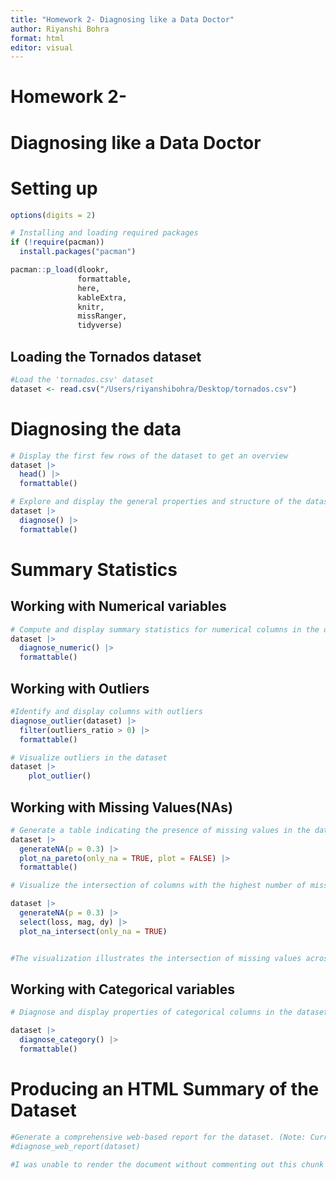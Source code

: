```yaml
---
title: "Homework 2- Diagnosing like a Data Doctor"
author: Riyanshi Bohra
format: html
editor: visual
---
```


# Homework 2-

# Diagnosing like a Data Doctor

# Setting up

```r
options(digits = 2)

# Installing and loading required packages
if (!require(pacman))
  install.packages("pacman")

pacman::p_load(dlookr, 
               formattable, 
               here, 
               kableExtra, 
               knitr, 
               missRanger, 
               tidyverse) 
```

## Loading the Tornados dataset

```r
#Load the 'tornados.csv' dataset
dataset <- read.csv("/Users/riyanshibohra/Desktop/tornados.csv") 
```

# Diagnosing the data

```r
# Display the first few rows of the dataset to get an overview
dataset |>
  head() |>
  formattable()
```

```r
# Explore and display the general properties and structure of the dataset
dataset |>
  diagnose() |>
  formattable()
```

# Summary Statistics

## Working with Numerical variables
```r
# Compute and display summary statistics for numerical columns in the dataset
dataset |>
  diagnose_numeric() |>
  formattable()
```

## Working with Outliers

```r
#Identify and display columns with outliers
diagnose_outlier(dataset) |>
  filter(outliers_ratio > 0) |>
  formattable()
```

```r
# Visualize outliers in the dataset
dataset |>
    plot_outlier()
```

## Working with Missing Values(NAs)

```r
# Generate a table indicating the presence of missing values in the dataset
dataset |>
  generateNA(p = 0.3) |>
  plot_na_pareto(only_na = TRUE, plot = FALSE) |>
  formattable() 
```

```r
# Visualize the intersection of columns with the highest number of missing values

dataset |>
  generateNA(p = 0.3) |>
  select(loss, mag, dy) |>
  plot_na_intersect(only_na = TRUE) 


#The visualization illustrates the intersection of missing values across the columns loss, mag, and dy. The overlaps highlight areas where multiple columns simultaneously lack data.
```

## Working with Categorical variables

```r
# Diagnose and display properties of categorical columns in the dataset.

dataset |>
  diagnose_category() |> 
  formattable()
```

# Producing an HTML Summary of the Dataset

```r
#Generate a comprehensive web-based report for the dataset. (Note: Currently commented out due to rendering issues.)
#diagnose_web_report(dataset)

#I was unable to render the document without commenting out this chunk of code.#
```
